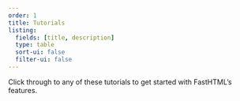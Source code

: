 ```yaml
---
order: 1
title: Tutorials
listing:
  fields: [title, description]
  type: table
  sort-ui: false
  filter-ui: false
---
```


Click through to any of these tutorials to get started with FastHTML's features.

